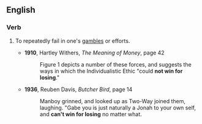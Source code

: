 ==English==

===Verb===
{{infl|en|verb|head=to [[not]] [[win]] [[for]] [[losing]]}}

# {{idiomatic|US}} To repeatedly fail in one's [[gambles]] or efforts.
#* '''1910''', Hartley Withers, ''The Meaning of Money'', page 42
#*:Figure 1 depicts a number of these forces, and suggests the ways in which the Individualistic Ethic "could '''not win for losing'''."
#* '''1936''', Reuben Davis, ''Butcher Bird'', page 14
#*:Manboy grinned, and looked up as Two-Way joined them, laughing. "Gabe you is just naturally a Jonah to your own self, and '''can't win for losing''' no matter what.